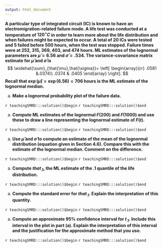 ```yaml
---
output: html_document
---
```


__A particular type of integrated circuit (IC) is known to have an electromigration-related failure mode. A life test was conducted at a temperature of $120^{\circ}C$ in order to learn more about the life distribution and when failures might be expected to occur. A total of 20 ICs were tested and 5 failed before 500 hours, when the test was stopped. Failure times were at 252, 315, 369, 403, and 474 hours. ML estimates of the lognormal parameters are $\hat{\mu}=6.56$ and $\hat{\sigma}=.534$. The variance-covariance matrix estimate for $\hat{\mu}$ and $\hat{\sigma}$ is__
$$
 \widehat{\sum}_{\hat{\mu},\hat{\sigma}}= \left[  \begin{array}{rr} .0581 &.0374\\ .0374 & .0405 \end{array} \right]. 
$$ 
__Recall that $\exp(\hat{\mu})=\exp(6.56)=706$ hours is the ML estimate of the lognormal median.__

a. __Make a lognormal probability plot of the failure data.__

`r teachingSMRD:::solution()$begin`
`r teachingSMRD:::solution()$end`

a. __Compute ML estimates of the lognormal $F(200)$ and $F(1000)$ and use these to draw a line representing the lognormal estimate of $F(t)$.__

`r teachingSMRD:::solution()$begin`
`r teachingSMRD:::solution()$end`

a. __Use $\hat{\mu}$ and $\hat{\sigma}$ to compute an estimate of the mean of the lognormal distribution (equation given in Section 4.6).  Compare this with the estimate of the lognormal median. Comment on the difference.__

`r teachingSMRD:::solution()$begin`
`r teachingSMRD:::solution()$end`

a. __Compute $that_{.1}$, the ML estimate of  the .1 quantile of the life distribution.__

`r teachingSMRD:::solution()$begin`
`r teachingSMRD:::solution()$end`

a. __Compute the standard error for $that_{.1}$. Explain the interpretation of this quantity.__

`r teachingSMRD:::solution()$begin`
`r teachingSMRD:::solution()$end`

a. __Compute an approximate $95\%$ confidence interval for $t_{.1}$.   Include this interval in the plot in part (a). Explain the interpretation of this interval and the justification for the approximate method that you use.__

`r teachingSMRD:::solution()$begin`
`r teachingSMRD:::solution()$end`
